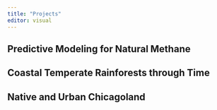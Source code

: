 ```yaml
---
title: "Projects"
editor: visual
---
```


## Predictive Modeling for Natural Methane

## Coastal Temperate Rainforests through Time

## Native and Urban Chicagoland
